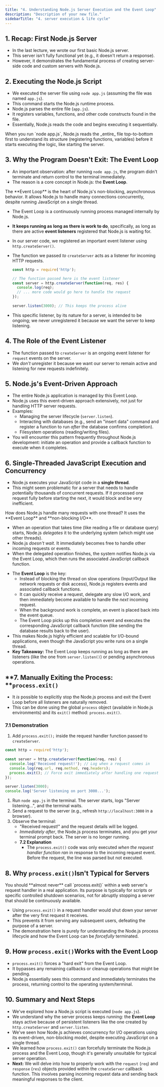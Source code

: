 ```yaml
---
title: "4. Understanding Node.js Server Execution and the Event Loop"
description: "Description of your new file."
sidebarTitle: "4. server execution & life cycle"
---
```


## 1. Recap: First Node.js Server

- In the last lecture, we wrote our first basic Node.js server.
- This server isn't fully functional yet (e.g., it doesn't return a response).
- However, it demonstrates the fundamental process of creating server-side code and custom servers with Node.js.

## **2. Executing the Node.js Script**

- We executed the server file using `node app.js` (assuming the file was named `app.js`).
- This command starts the Node.js runtime process.
- Node.js parses the entire file (`app.js`).
- It registers variables, functions, and other code constructs found in the file.
- Essentially, Node.js reads the code and begins executing it sequentially.

<Info>
  When you run `node app.js`, Node.js reads the _entire_ file top-to-bottom first to understand its structure (registering functions, variables) before it starts executing the logic, like starting the server.
</Info>

## **3. Why the Program Doesn't Exit: The Event Loop**

- An important observation: after running `node app.js`, the program didn't terminate and return control to the terminal immediately.
- The reason is a core concept in Node.js: the **Event Loop**.

<Note>
  The **Event Loop** is the heart of Node.js's non-blocking, asynchronous behavior. It allows Node.js to handle many connections concurrently, despite running JavaScript on a single thread.
</Note>

- The Event Loop is a continuously running process managed internally by Node.js.
- **It keeps running as long as there is work to do**, specifically, as long as there are active **event listeners** registered that Node.js is waiting for.
- In our server code, we registered an important event listener using `http.createServer()`.
- The function we passed _to_ `createServer` acts as a listener for incoming HTTP requests.

  ```javascript app.js
  const http = require('http');
  
  // The function passed here is the event listener
  const server = http.createServer(function(req, res) {
    console.log(req);
    // ... more code would go here to handle the request
  });
   
  server.listen(3000); // This keeps the process alive
  ```
- This specific listener, by its nature for a server, is intended to be ongoing; we never unregistered it because we want the server to keep listening.

## **4. The Role of the Event Listener**

- The function passed to `createServer` is an ongoing event listener for `request` events on the server.
- We _don't_ unregister it because we want our server to remain active and listening for new requests indefinitely.

## **5. Node.js's Event-Driven Approach**

- The entire Node.js application is managed by this Event Loop.
- Node.js uses this event-driven approach extensively, not just for handling HTTP server requests.
- Examples:
  - Managing the server lifecycle (`server.listen`).
  - Interacting with databases (e.g., send an "insert data" command and register a function to run _after_ the database confirms completion).
  - Filesystem operations (reading/writing files).
- You will encounter this pattern frequently throughout Node.js development: initiate an operation and provide a callback function to execute when it completes.

## **6. Single-Threaded JavaScript Execution and Concurrency**

- Node.js executes your JavaScript code in a **single thread**.
- This might seem problematic for a server that needs to handle potentially thousands of concurrent requests. If it processed one request fully before starting the next, it would block and be very inefficient.

<Tip>
  How does Node.js handle many requests with one thread? It uses the **Event Loop** and **non-blocking I/O**.

  - When an operation that takes time (like reading a file or database query) starts, Node.js _delegates_ it to the underlying system (which might use other threads).
  - Node.js _doesn't wait_. It immediately becomes free to handle other incoming requests or events.
  - When the delegated operation finishes, the system notifies Node.js via the Event Loop, which then runs the associated JavaScript callback function.
</Tip>

- The **Event Loop** is the key:
  - Instead of blocking the thread on slow operations (Input/Output like network requests or disk access), Node.js registers events and associated callback functions.
  - It can quickly receive a request, delegate any slow I/O work, and then immediately become available to handle the _next_ incoming request.
  - When the background work is complete, an event is placed back into the event queue.
  - The Event Loop picks up this completion event and executes the corresponding JavaScript callback function (like sending the database results back to the user).
- This makes Node.js highly efficient and scalable for I/O-bound applications, even though the JavaScript you write runs on a single thread.
- **Key Takeaway:** The Event Loop keeps running as long as there are listeners (like the one from `server.listen()`) or pending asynchronous operations.

## \*\*7. Manually Exiting the Process: \*\*`process.exit()`

- It _is_ possible to explicitly stop the Node.js process and exit the Event Loop before all listeners are naturally removed.
- This can be done using the global `process` object (available in Node.js environments) and its `exit()` method: `process.exit()`.

### **7.1 Demonstration**

1. Add `process.exit();` inside the request handler function passed to `createServer`.

```javascript app.js
const http = require('http');
 
const server = http.createServer(function(req, res) {
  console.log('Received request!'); // Log when a request comes in
  console.log(req.url, req.method, req.headers);
  process.exit(); // Force exit immediately after handling one request
});
 
server.listen(3000);
console.log('Server listening on port 3000...');
```

1. Run `node app.js` in the terminal. The server starts, logs "Server listening...", and the terminal waits.
2. Send a request to the server (e.g., refresh `http://localhost:3000` in a browser).
3. Observe the terminal:
   - "Received request\!" and the request details will be logged.
   - _Immediately after_, the Node.js process terminates, and you get your terminal prompt back. The server is no longer running.
   - **7.2 Explanation**
     - The `process.exit()` code was only executed _when the request handler function ran_ in response to the incoming request event. Before the request, the line was parsed but not executed.

## 8. Why `process.exit()`**Isn't Typical for Servers**

<Warning>
  You should **almost never** call `process.exit()` within a web server's request handler in a real application. Its purpose is typically for scripts or specific controlled shutdown scenarios, not for abruptly stopping a server that should be continuously available.
</Warning>

- Using `process.exit()` in a request handler would shut down your server after the very first request it receives.
- This prevents it from serving any subsequent users, defeating the purpose of a server.
- The demonstration here is purely for understanding the Node.js process lifecycle and how the Event Loop can be _forcefully_ terminated.

## 9. How `process.exit()`**Works with the Event Loop**

- `process.exit()` forces a "hard exit" from the Event Loop.
- It bypasses any remaining callbacks or cleanup operations that might be pending.
- Node.js essentially sees this command and immediately terminates the process, returning control to the operating system/terminal.

## **10. Summary and Next Steps**

- We've explored how a Node.js script is executed (`node app.js`).
- We understand why the server process keeps running: the **Event Loop** stays active because of persistent listeners like the one created by `http.createServer` and `server.listen`.
- We've seen how Node.js achieves concurrency for I/O operations using its event-driven, non-blocking model, despite executing JavaScript on a single thread.
- We learned how `process.exit()` can forcefully terminate the Node.js process and the Event Loop, though it's generally unsuitable for typical server operation.
- **Next:** We will delve into how to properly work with the `request` (`req`) and `response` (`res`) objects provided within the `createServer` callback function. This involves parsing incoming request data and sending back meaningful responses to the client.